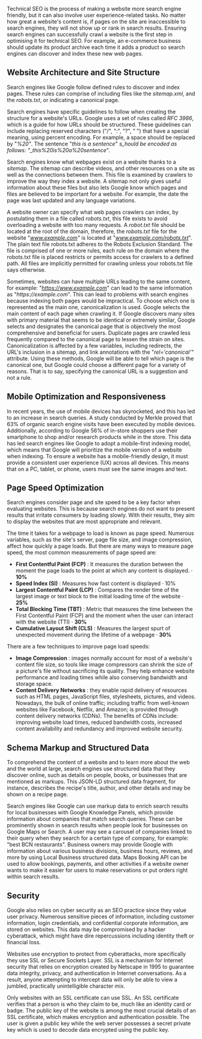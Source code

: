 Technical SEO is the process of making a website more search engine friendly, but it can also involve user experience-related tasks. No matter how great a website's content is, if pages on the site are inaccessible to search engines, they will not show up or rank in search results. Ensuring search engines can successfully crawl a website is the first step in optimising it for technical SEO. For example, an e-commerce business should update its product archive each time it adds a product so search engines can discover and index these new web pages.

## Website Architecture and Site Structure

Search engines like Google follow defined rules to discover and index pages. These rules can comprise of including files like the _sitemap.xml_, and the _robots.txt_, or indicating a canonical page.

Search engines have specific guidelines to follow when creating the structure for a website's URLs. Google uses a set of rules called _RFC 3986_, which is a guide for how URLs should be structured. These guidelines can include replacing reserved characters ("/", ":", "?", " ") that have a special meaning, using percent encoding. For example, a space should be replaced by "_%20"_. The sentence "_this is a sentence_" _s_hould be encoded as follows: "\_this%20is%20a%20sentence_".

Search engines know what webpages exist on a website thanks to a _sitemap_. The sitemap can describe videos, and other resources on a site as well as the connections between them. This file is examined by crawlers to improve the way they index a website. A sitemap not only gives useful information about these files but also lets Google know which pages and files are believed to be important for a website. For example, the date the page was last updated and any language variations.

A website owner can specify what web pages crawlers can index, by postulating them in a file called _robots.txt_, this file exists to avoid overloading a website with too many requests. A _robot.txt_ file should be located at the root of the domain, therefore, the _robots.txt_ file for the website "_www.example.com"_ is located at "_www.example.com/robots.txt_". The plain text file robots.txt adheres to the Robots Exclusion Standard. The file is comprised of one or more rules, each rule on the domain where the robots.txt file is placed restricts or permits access for crawlers to a defined path. All files are implicitly permitted for crawling unless your robots.txt file says otherwise. 

Sometimes, websites can have multiple URLs leading to the same content, for example: "_https://www.example.com_" can lead to the same information as "_https://example.com_". This can lead to problems with search engines because indexing both pages would be impractical. To choose which one is represented as the main one, canonicalization is used. Google selects the main content of each page when crawling it. If Google discovers many sites with primary material that seems to be identical or extremely similar, Google selects and designates the canonical page that is objectively the most comprehensive and beneficial for users. Duplicate pages are crawled less frequently compared to the canonical page to lessen the strain on sites. Canonicalization is affected by a few variables, including redirects, the URL's inclusion in a sitemap, and link annotations with the "_rel='canonical'"_ attribute. Using these methods, Google will be able to tell which page is the canonical one, but Google could choose a different page for a variety of reasons. That is to say, specifying the canonical URL is a suggestion and not a rule.

## Mobile Optimization and Responsiveness

In recent years, the use of mobile devices has skyrocketed, and this has led to an increase in search queries. A study conducted by Merkle proved that 63% of organic search engine visits have been executed by mobile devices. Additionally, according to Google 56% of in-store shoppers use their smartphone to shop and/or research products while in the store. This data has led search engines like Google to adopt a mobile-first indexing model, which means that Google will prioritize the mobile version of a website when indexing. To ensure a website has a mobile-friendly design, it must provide a consistent user experience (UX) across all devices. This means that on a PC, tablet, or phone, users must see the same images and text.

## Page Speed Optimization

Search engines consider page and site speed to be a key factor when evaluating websites. This is because search engines do not want to present results that irritate consumers by loading slowly. With their results, they aim to display the websites that are most appropriate and relevant.

The time it takes for a webpage to load is known as page speed. Numerous variables, such as the site's server, page file size, and image compression, affect how quickly a page loads. But there are many ways to measure page speed, the most common measurements of page speed are:

- **First Contentful Paint (FCP)** : It measures the duration between the moment the page loads to the point at which any content is displayed. · **10%**
- **Speed Index (SI)** : Measures how fast content is displayed · 10%
- **Largest Contentful Paint (LCP)** : Compares the render time of the largest image or text block to the initial loading time of the website · **25%**
- **Total Blocking Time (TBT)** : Metric that measures the time between the First Contentful Paint (FCP) and the moment when the user can interact with the website (TTI) · **30%**
- **Cumulative Layout Shift (CLS)** : Measures the largest spurt of unexpected movement during the lifetime of a webpage · **30%**

There are a few techniques to improve page load speeds:

- **Image Compression** : images normally account for most of a website's content file size, so tools like image compressors can shrink the size of a picture's file without sacrificing its quality. They help enhance website performance and loading times while also conserving bandwidth and storage space.
- **Content Delivery Networks** : they enable rapid delivery of resources such as HTML pages, JavaScript files, stylesheets, pictures, and videos. Nowadays, the bulk of online traffic; including traffic from well-known websites like Facebook, Netflix, and Amazon; is provided through content delivery networks (CDNs). The benefits of CDNs include: improving website load times, reduced bandwidth costs, increased content availability and redundancy and improved website security.

## Schema Markup and Structured Data

To comprehend the content of a website and to learn more about the web and the world at large, search engines use structured data that they discover online, such as details on people, books, or businesses that are mentioned as markups. This JSON-LD structured data fragment, for instance, describes the recipe's title, author, and other details and may be shown on a recipe page.

Search engines like Google can use markup data to enrich search results for local businesses with Google Knowledge Panels, which provide information about companies that match search queries. These can be prominently shown in search results when people look for businesses on Google Maps or Search. A user may see a carousel of companies linked to their query when they search for a certain type of company, for example: "best BCN restaurants". Business owners may provide Google with information about various business divisions, business hours, reviews, and more by using Local Business structured data. Maps Booking API can be used to allow bookings, payments, and other activities if a website owner wants to make it easier for users to make reservations or put orders right within search results.

## Security

Google also relies on cyber security as an SEO practice since they value user privacy. Numerous sensitive pieces of information, including customer information, login credentials, and confidential corporate information, are stored on websites. This data may be compromised by a hacker cyberattack, which might have dire repercussions including identity theft or financial loss.

Websites use encryption to protect from cyberattacks, more specifically they use SSL or Secure Sockets Layer. SSL is a mechanism for Internet security that relies on encryption created by Netscape in 1995 to guarantee data integrity, privacy, and authentication in Internet conversations. As a result, anyone attempting to intercept data will only be able to view a jumbled, practically unintelligible character mix.

Only websites with an SSL certificate can use SSL. An SSL certificate verifies that a person is who they claim to be, much like an identity card or badge. The public key of the website is among the most crucial details of an SSL certificate, which makes encryption and authentication possible. The user is given a public key while the web server possesses a secret private key which is used to decode data encrypted using the public key.
